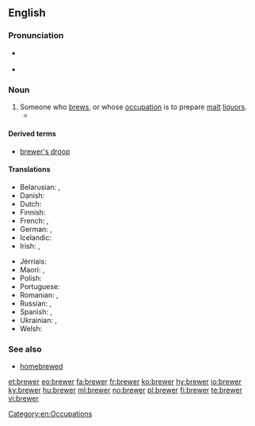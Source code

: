 {{also|Brewer}}
==English==
{{wikipedia|Brewing}}

===Pronunciation===
* {{a|UK}} {{IPA|/ˈbɹuː.ə(ɹ)/}}
* {{rhymes|uːə(ɹ)}}

===Noun===
{{en-noun}}

# Someone who [[brew]]s, or whose [[occupation]] is to prepare [[malt]] [[liquor]]s.
#* {{quote-book|year=2006|author=[[w:Edwin Black|Edwin Black]]
|title=Internal Combustion
|chapter=2|url=http://openlibrary.org/works/OL4103950W
|passage=But through the oligopoly, charcoal fuel proliferated throughout London's trades and industries.&nbsp; By the 1200s, '''brewers''' and bakers, tilemakers, glassblowers, pottery producers, and a range of other craftsmen all became hour-to-hour consumers of charcoal.}}

====Derived terms====
* [[brewer's droop]]

====Translations====
{{trans-top|someone who brews}}
* Belarusian: {{t|be|півава́р|m|sc=Cyrl}}, {{t|be|півава́рка|f|sc=Cyrl}}
* Danish: {{t|da|brygger|c}}
* Dutch: {{t+|nl|brouwer}}
* Finnish: {{t+|fi|oluenpanija}}
* French: {{t+|fr|brasseur|m}}, {{t+|fr|brasseuse|f}}
* German: {{t|de|Brauer|m}}, {{t|de|Brauerin|f}}
* Icelandic: {{t|is|bruggari|m}}
* Irish: {{t|ga|bríbhéir|m}}, {{t|ga|grúdaire|m}}
{{trans-mid}}
* Jèrriais: {{t|roa-jer|bracheux|m}}
* Maori: {{t|mi|kaikōpiro}}, {{t|mi|kaikōpiro waipiro}}
* Polish: {{t+|pl|piwowar|m}}
* Portuguese: {{t|pt|cervejeiro|m}}
* Romanian: {{t+|ro|berar|m}}, {{t|ro|fabricant de bere|m}}
* Russian: {{t+|ru|пивова́р|m|sc=Cyrl}}, {{t+|ru|пивова́рка|f|sc=Cyrl}}
* Spanish: {{t+|es|cervecero}}, {{t|es|brebajero}}
* Ukrainian: {{t+|uk|пивова́р|m|sc=Cyrl}}, {{t|uk|пивова́рка|f|sc=Cyrl}}
* Welsh: {{t|cy|bragwr|m}}
{{trans-bottom}}

===See also===
* [[homebrewed]]

[[Category:en:Occupations]]

[[et:brewer]]
[[eo:brewer]]
[[fa:brewer]]
[[fr:brewer]]
[[ko:brewer]]
[[hy:brewer]]
[[io:brewer]]
[[ky:brewer]]
[[hu:brewer]]
[[ml:brewer]]
[[no:brewer]]
[[pl:brewer]]
[[fi:brewer]]
[[te:brewer]]
[[vi:brewer]]